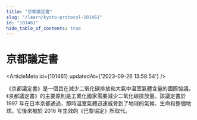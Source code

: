 ```yaml
---
title: "京都議定書"
slug: "/learn/kyoto-protocol-101461"
id: "101461"
hide_table_of_contents: true
---
```



# 京都議定書

<ArticleMeta id={101461} updatedAt={'2023-09-26 13:58:54'} />
<div className='border-solid border-b border-t-0 my-4 border-[var(--ifm-color-gray-300)]' />

《京都議定書》是一個旨在減少二氧化碳排放和大氣中温室氣體含量的國際協議。《京都議定書》的主要原則是工業化國家需要減少二氧化碳排放量。該議定書於 1997 年在日本京都通過，那時温室氣體迅速威脅到了地球的氣候、生命和整個地球。它後來被於 2016 年生效的《巴黎協定》所取代。
